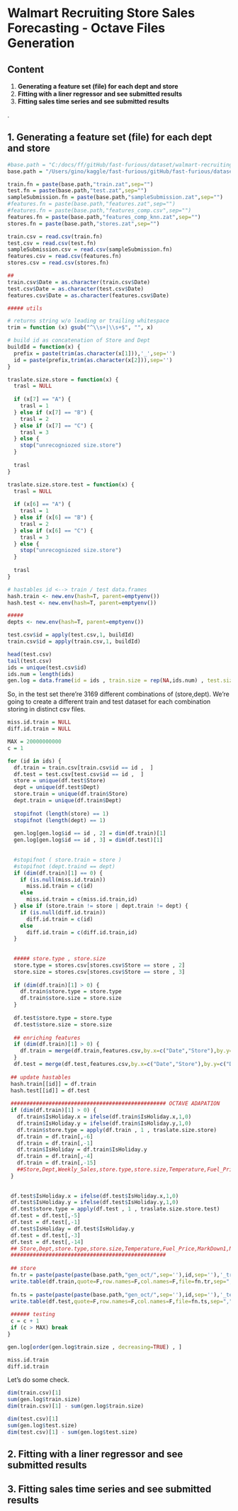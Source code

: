 Walmart Recruiting Store Sales Forecasting - Octave Files Generation 
========================================================

Content 
-------------------------
1. **Generating a feature set (file) for each dept and store**
2. **Fitting with a liner regressor and see submitted results**
3. **Fitting sales time series and see submitted results**

.

1. Generating a feature set (file) for each dept and store
-------------------------

```r
#base.path = "C:/docs/ff/gitHub/fast-furious/dataset/walmart-recruiting-store-sales-forecasting/"
base.path = "/Users/gino/kaggle/fast-furious/gitHub/fast-furious/dataset/walmart-recruiting-store-sales-forecasting/"

train.fn = paste(base.path,"train.zat",sep="")
test.fn = paste(base.path,"test.zat",sep="")
sampleSubmission.fn = paste(base.path,"sampleSubmission.zat",sep="")
#features.fn = paste(base.path,"features.zat",sep="")
#features.fn = paste(base.path,"features_comp.csv",sep="")
features.fn = paste(base.path,"features_comp_knn.zat",sep="")
stores.fn = paste(base.path,"stores.zat",sep="")

train.csv = read.csv(train.fn)
test.csv = read.csv(test.fn)
sampleSubmission.csv = read.csv(sampleSubmission.fn)
features.csv = read.csv(features.fn)
stores.csv = read.csv(stores.fn)

##
train.csv$Date = as.character(train.csv$Date)
test.csv$Date = as.character(test.csv$Date)
features.csv$Date = as.character(features.csv$Date)

##### utils  

# returns string w/o leading or trailing whitespace
trim = function (x) gsub("^\\s+|\\s+$", "", x)

# build id as concatenation of Store and Dept 
buildId = function(x) {  
  prefix = paste(trim(as.character(x[1])),'_',sep='') 
  id = paste(prefix,trim(as.character(x[2])),sep='')
}

traslate.size.store = function(x) {
  trasl = NULL
  
  if (x[7] == "A") {
    trasl = 1
  } else if (x[7] == "B") {
    trasl = 2
  } else if (x[7] == "C") {
    trasl = 3
  } else {
    stop("unrecogniozed size.store")
  }
  
  trasl
}

traslate.size.store.test = function(x) {
  trasl = NULL
  
  if (x[6] == "A") {
    trasl = 1
  } else if (x[6] == "B") {
    trasl = 2
  } else if (x[6] == "C") {
    trasl = 3
  } else {
    stop("unrecogniozed size.store")
  }
  
  trasl
}

# hastables id <--> train / test data.frames
hash.train <- new.env(hash=T, parent=emptyenv())
hash.test <- new.env(hash=T, parent=emptyenv())

#####
depts <- new.env(hash=T, parent=emptyenv())

test.csv$id = apply(test.csv,1, buildId)
train.csv$id = apply(train.csv,1, buildId)

head(test.csv)
tail(test.csv)
ids = unique(test.csv$id)
ids.num = length(ids)
gen.log = data.frame(id = ids , train.size = rep(NA,ids.num) , test.size = rep(NA,ids.num))
```

So, in the test set there're 3169 different combinations of (store,dept). We're going to create a different train and test dataset for each combination storing in distinct csv files. 

```r

miss.id.train = NULL
diff.id.train = NULL

MAX = 20000000000
c = 1

for (id in ids) {
  df.train = train.csv[train.csv$id == id ,  ]
  df.test = test.csv[test.csv$id == id ,  ]
  store = unique(df.test$Store)
  dept = unique(df.test$Dept)
  store.train = unique(df.train$Store)
  dept.train = unique(df.train$Dept)
  
  stopifnot (length(store) == 1)
  stopifnot (length(dept) == 1)
  
  gen.log[gen.log$id == id , 2] = dim(df.train)[1]
  gen.log[gen.log$id == id , 3] = dim(df.test)[1]
  
  
  #stopifnot ( store.train = store )
  #stopifnot (dept.traind == dept)
  if (dim(df.train)[1] == 0) { 
    if (is.null(miss.id.train)) 
      miss.id.train = c(id)
    else 
      miss.id.train = c(miss.id.train,id)
  } else if (store.train != store | dept.train != dept) {
    if (is.null(diff.id.train)) 
      diff.id.train = c(id)
    else 
      diff.id.train = c(diff.id.train,id)
  }
  
  
  ##### store.type , store.size 
  store.type = stores.csv[stores.csv$Store == store , 2]
  store.size = stores.csv[stores.csv$Store == store , 3]
  
  if (dim(df.train)[1] > 0) {
    df.train$store.type = store.type
    df.train$store.size = store.size 
  }
  
  df.test$store.type = store.type
  df.test$store.size = store.size 
  
  ## enriching features
  if (dim(df.train)[1] > 0) {
    df.train = merge(df.train,features.csv,by.x=c("Date","Store"),by.y=c("Date","Store"),all.x=T,all.y=F)
  }
  df.test = merge(df.test,features.csv,by.x=c("Date","Store"),by.y=c("Date","Store"),all.x=T,all.y=F)
  
 ## update hastables 
 hash.train[[id]] = df.train
 hash.test[[id]] = df.test
 
 ################################################# OCTAVE ADAPATION
 if (dim(df.train)[1] > 0) {
   df.train$IsHoliday.x = ifelse(df.train$IsHoliday.x,1,0)
   df.train$IsHoliday.y = ifelse(df.train$IsHoliday.y,1,0)
   df.train$store.type = apply(df.train , 1 , traslate.size.store)
   df.train = df.train[,-6]
   df.train = df.train[,-1]
   df.train$IsHoliday = df.train$IsHoliday.y 
   df.train = df.train[,-4]
   df.train = df.train[,-15]
   ##Store,Dept,Weekly_Sales,store.type,store.size,Temperature,Fuel_Price,MarkDown1,MarkDown2,MarkDown3,MarkDown4,MarkDown5,CPI,Unemployment
 }
 
 
 df.test$IsHoliday.x = ifelse(df.test$IsHoliday.x,1,0)
 df.test$IsHoliday.y = ifelse(df.test$IsHoliday.y,1,0)
 df.test$store.type = apply(df.test , 1 , traslate.size.store.test)
 df.test = df.test[,-5]
 df.test = df.test[,-1]
 df.test$IsHoliday = df.test$IsHoliday.y 
 df.test = df.test[,-3]
 df.test = df.test[,-14]
 ## Store,Dept,store.type,store.size,Temperature,Fuel_Price,MarkDown1,MarkDown2,MarkDown3,MarkDown4,MarkDown5,CPI,Unemployment,IsHoliday
 #################################################
 
 ## store 
 fn.tr = paste(paste(paste(base.path,"gen_oct/",sep=''),id,sep=''),'_train.zat',sep='')
 write.table(df.train,quote=F,row.names=F,col.names=F,file=fn.tr,sep=",")
 
 fn.ts = paste(paste(paste(base.path,"gen_oct/",sep=''),id,sep=''),'_test.zat',sep='')
 write.table(df.test,quote=F,row.names=F,col.names=F,file=fn.ts,sep=",")
 
 ###### testing 
 c = c + 1
 if (c > MAX) break 
}

gen.log[order(gen.log$train.size , decreasing=TRUE) , ]

miss.id.train 
diff.id.train 

```

Let's do some check. 

```r
dim(train.csv)[1]
sum(gen.log$train.size)
dim(train.csv)[1] - sum(gen.log$train.size)

dim(test.csv)[1]
sum(gen.log$test.size)
dim(test.csv)[1] - sum(gen.log$test.size)
```

2. Fitting with a liner regressor and see submitted results 
-------------------------


3. Fitting sales time series and see submitted results 
-------------------------
